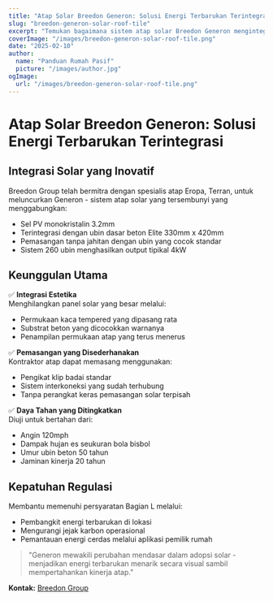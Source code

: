```yaml
---
title: "Atap Solar Breedon Generon: Solusi Energi Terbarukan Terintegrasi"
slug: "breedon-generon-solar-roof-tile"
excerpt: "Temukan bagaimana sistem atap solar Breedon Generon mengintegrasikan pembangkitan energi terbarukan dengan estetika atap tradisional."
coverImage: "/images/breedon-generon-solar-roof-tile.png"
date: "2025-02-10"
author:
  name: "Panduan Rumah Pasif"
  picture: "/images/author.jpg"
ogImage:
  url: "/images/breedon-generon-solar-roof-tile.png"
---
```


# Atap Solar Breedon Generon: Solusi Energi Terbarukan Terintegrasi

## Integrasi Solar yang Inovatif

Breedon Group telah bermitra dengan spesialis atap Eropa, Terran, untuk meluncurkan Generon - sistem atap solar yang tersembunyi yang menggabungkan:

- Sel PV monokristalin 3.2mm
- Terintegrasi dengan ubin dasar beton Elite 330mm x 420mm
- Pemasangan tanpa jahitan dengan ubin yang cocok standar
- Sistem 260 ubin menghasilkan output tipikal 4kW

## Keunggulan Utama

✅ **Integrasi Estetika**  
Menghilangkan panel solar yang besar melalui:
- Permukaan kaca tempered yang dipasang rata
- Substrat beton yang dicocokkan warnanya
- Penampilan permukaan atap yang terus menerus

✅ **Pemasangan yang Disederhanakan**  
Kontraktor atap dapat memasang menggunakan:
- Pengikat klip badai standar
- Sistem interkoneksi yang sudah terhubung
- Tanpa perangkat keras pemasangan solar terpisah

✅ **Daya Tahan yang Ditingkatkan**  
Diuji untuk bertahan dari:
- Angin 120mph
- Dampak hujan es seukuran bola bisbol
- Umur ubin beton 50 tahun
- Jaminan kinerja 20 tahun

## Kepatuhan Regulasi

Membantu memenuhi persyaratan Bagian L melalui:
- Pembangkit energi terbarukan di lokasi
- Mengurangi jejak karbon operasional
- Pemantauan energi cerdas melalui aplikasi pemilik rumah

> "Generon mewakili perubahan mendasar dalam adopsi solar - menjadikan energi terbarukan menarik secara visual sambil mempertahankan kinerja atap."  

**Kontak:** [Breedon Group](https://www.breedongroup.com)
